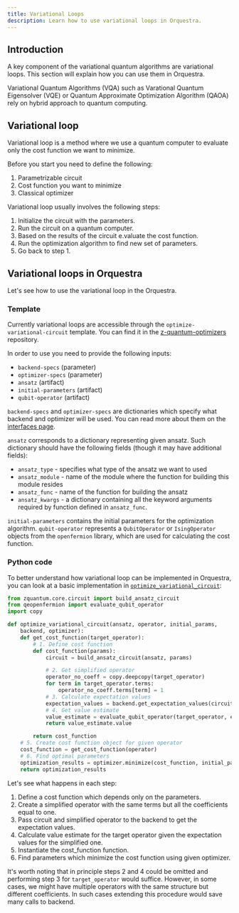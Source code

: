 ```yaml
---
title: Variational Loops
description: Learn how to use variational loops in Orquestra.
---
```


## Introduction

A key component of the variational quantum algorithms are variational loops. This section will explain how you can use them in Orquestra.

Variational Quantum Algorithms (VQA) such as Varational Quantum Eigensolver (VQE) or Quantum Approximate Optimization Algorithm (QAOA) rely on hybrid approach to quantum computing.

## Variational loop

Variational loop is a method where we use a quantum computer to evaluate only the cost function we want to minimize.

Before you start you need to define the following:
  1. Parametrizable circuit
  2. Cost function you want to minimize
  3. Classical optimizer

Variational loop usually involves the following steps:
  1. Initialize the circuit with the parameters.
  2. Run the circuit on a quantum computer.
  3. Based on the results of the circuit e.valuate the cost function.
  4. Run the optimization algorithm to find new set of parameters.
  5. Go back to step 1.


## Variational loops in Orquestra

Let's see how to use the variational loop in the Orquestra.

### Template

Currently variational loops are accessible through the `optimize-variational-circuit` template. You can find it in the [z-quantum-optimizers](https://github.com/zapatacomputing/z-quantum-optimizers/blob/master/templates/optimizers.yaml) repository.

In order to use you need to provide the following inputs:
  - `backend-specs` (parameter)
  - `optimizer-specs` (parameter)
  - `ansatz` (artifact)
  - `initial-parameters` (artifact)
  - `qubit-operator` (artifact)

`backend-specs` and `optimizer-specs` are dictionaries which specify what backend and optimizer will be used. You can read more about them on the [interfaces page](TODO).

`ansatz` corresponds to a dictionary representing given ansatz. Such dictionary should have the following fields (though it may have additional fields):
  - `ansatz_type` - specifies what type of the ansatz we want to used
  - `ansatz_module` - name of the module where the function for building this module resides
  - `ansatz_func` - name of the function for building the ansatz
  - `ansatz_kwargs` - a dictionary containing all the keyword arguments required by function defined in `ansatz_func`.

`initial-parameters` contains the initial parameters for the optimization algorithm.
`qubit-operator` represents a `QubitOperator` or `IsingOperator` objects from the `openfermion` library, which are used for calculating the cost function.


### Python code

To better understand how variational loop can be implemented in Orquestra, you can look at a basic implementation in [`optimize_variational_circuit`](https://github.com/zapatacomputing/z-quantum-optimizers/blob/master/src/python/zquantum/optimizers/variational_circuits.py):

```python
from zquantum.core.circuit import build_ansatz_circuit
from qeopenfermion import evaluate_qubit_operator
import copy

def optimize_variational_circuit(ansatz, operator, initial_params,
    backend, optimizer):
    def get_cost_function(target_operator):
        # 1. Define cost function
        def cost_function(params):
            circuit = build_ansatz_circuit(ansatz, params)

            # 2. Get simplified operator
            operator_no_coeff = copy.deepcopy(target_operator)
            for term in target_operator.terms:
                operator_no_coeff.terms[term] = 1
            # 3. Calculate expectation values
            expectation_values = backend.get_expectation_values(circuit, operator_no_coeff)
            # 4. Get value estimate
            value_estimate = evaluate_qubit_operator(target_operator, expectation_values)
            return value_estimate.value

        return cost_function
    # 5. Create cost function object for given operator
    cost_function = get_cost_function(operator)
    # 6. Find optimal parameters
    optimization_results = optimizer.minimize(cost_function, initial_params)
    return optimization_results
```

Let's see what happens in each step:

1. Define a cost function which depends only on the parameters.
2. Create a simplified operator with the same terms but all the coefficients equal to one.
3. Pass circuit and simplified operator to the backend to get the expectation values.
4. Calculate value estimate for the target operator given the expectation values for the simplified one.
5. Instantiate the cost_function function.
6. Find parameters which minimize the cost function using given optimizer.

It's worth noting that in principle steps 2 and 4 could be omitted and performing step 3 for `target_operator` would suffice. However, in some cases, we might have multiple operators with the same structure but different coefficients. In such cases extending this procedure would save many calls to backend.
